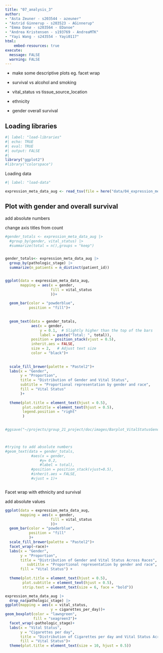 ```yaml
---
title: "07_analysis_3"
author:
- "Asta Zeuner - s203544 - azeuner"
- "Astrid Ginnerup - s203523 - AGinnerup"
- "Emma Danø - s203564 - EDanoe"
- "Andrea Kristensen - s193769 - AndreaMTK"
- "Yayi Wang - s243554 - Yayi0117"
html: 
    embed-resources: true
execute: 
  message: FALSE
  warning: FALSE
---
```


-   make some descriptive plots eg. facet wrap

-   survival vs alcohol and smoking

-   vital_status vs tissue_source_location

-   ethnicity

-   gender overall survival

## **Loading libraries**

```r
#| label: "load-libraries" 
#| echo: TRUE
#| eval: TRUE 
#| output: FALSE  
#| 
library("ggplot2")
#library("colorspace")
```

Loading data

```r
#| label: "load-data" 

expression_meta_data_aug <- read_tsv(file = here("data/04_expression_meta_data_aug.tsv.gz"))

```

## Plot with gender and overall survival

add absolute numbers

change axis titles from count

```r

#gender_totals <- expression_meta_data_aug |> 
  #group_by(gender, vital_status) |> 
  #summarize(total = n(),groups = "keep")


gender_totals<- expression_meta_data_aug |> 
  group_by(pathologic_stage) |> 
  summarize(n_patients = n_distinct(patient_id)) 


ggplot(data = expression_meta_data_aug,
       mapping = aes(x = gender,
                     fill = vital_status
                     ))+
  
  geom_bar(color = "powderblue",
           position = "fill")+
  
  
  geom_text(data = gender_totals, 
            aes(x = gender, 
                y = 0.1,  # Slightly higher than the top of the bars
                label = paste("Total: ", total)),
            position = position_stack(vjust = 0.5), 
            inherit.aes = FALSE,
            size = 2,   # Adjust text size
            color = "black")+
  
  
  scale_fill_brewer(palette = "Pastel2")+
  labs(x = "Gender", 
       y = "Proportion",
       title = "Distribution of Gender and Vital Status",
       subtitle = "Proportional representation by gender and race",
       fill = "Vital Status"
       )+
  
  theme(plot.title = element_text(hjust = 0.5),
        plot.subtitle = element_text(hjust = 0.5),
        legend.position = "right"
        )
  

#ggsave("~/projects/group_21_project/doc/images/Barplot_VitalStatusGenders.png", plot= last_plot())



#trying to add absolute numbers
#geom_text(data = gender_totals,
            #aes(x = gender, 
                #y= 0.2, 
                #label = total),
            #position = position_stack(vjust=0.5),
            #inherit.aes = FALSE,
            #vjust = 1)+



```

Facet wrap with ethnicity and survival

add absolute values

```r
ggplot(data = expression_meta_data_aug,
       mapping = aes(x = gender,
                     fill = vital_status
                     ))+
  geom_bar(color = "powderblue",
           position = "fill"
           )+
  scale_fill_brewer(palette = "Pastel2")+
  facet_wrap(~race)+
  labs(x = "Gender", 
       y = "Proportion",
       title = "Distribution of Gender and Vital Status Across Races",
          subtitle = "Proportional representation by gender and race",
       fill = "Vital Status") +
  
  theme(plot.title = element_text(hjust = 0.5),
        plot.subtitle = element_text(hjust = 0.5),
        strip.text = element_text(size = 6, face = "bold"))

```

```r

expression_meta_data_aug |> 
  drop_na(pathologic_stage) |> 
ggplot(mapping = aes(x = vital_status,
                     y = cigarettes_per_day))+
geom_boxplot(color = "lawngreen",
             fill = "seagreen3")+
  facet_wrap(~pathologic_stage)+
  labs(x = "Vital Status", 
       y = "Cigarettes per day",
       title = "Distribution of Cigarettes per day and Vital Status Across pathological stages",
       fill = "Vital Status")+
  theme(plot.title = element_text(size = 10, hjust = 0.5))

```
